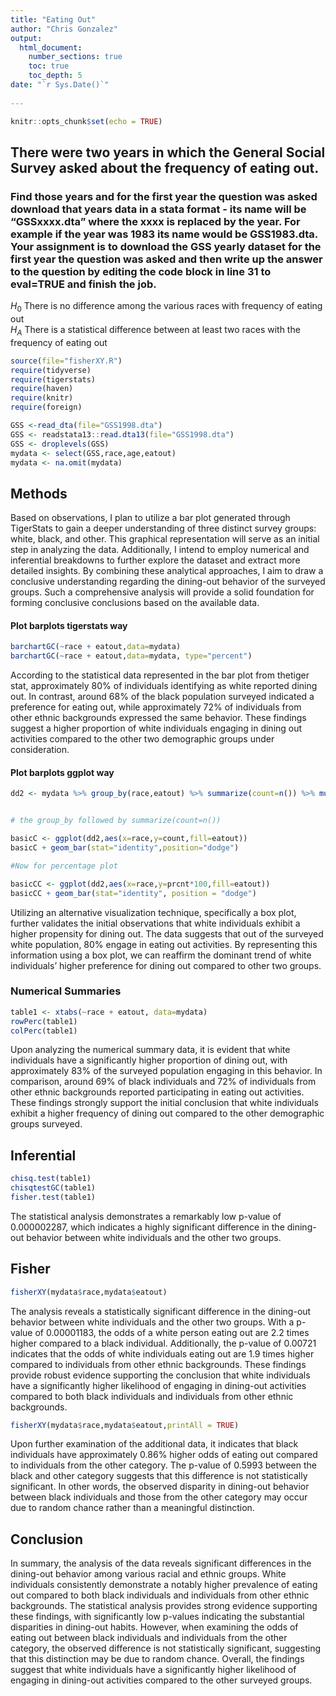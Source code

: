 ```yaml
---
title: "Eating Out"
author: "Chris Gonzalez"
output: 
  html_document:
    number_sections: true
    toc: true
    toc_depth: 5
date: "`r Sys.Date()`"    
    
---
```


```r
knitr::opts_chunk$set(echo = TRUE)
```

## There were two years in which the General Social Survey asked about the frequency of eating out.
### Find those years and for the first year the question was asked download that years data in a stata format - its name will be "GSSxxxx.dta" where the xxxx is replaced by the year.  For example if the year was 1983 its name would be GSS1983.dta. Your assignment is to download the GSS yearly dataset for the first year the question was asked and then  write up the answer to the question by editing the  code block in line 31 to eval=TRUE and finish the job. 

$H_0$ There is no difference among the various races with frequency of eating out  
$H_A$ There is a statistical difference between at least two races with the frequency of eating out  


```r
source(file="fisherXY.R")
require(tidyverse)
require(tigerstats)
require(haven)
require(knitr)
require(foreign)
```
```r
GSS <-read_dta(file="GSS1998.dta")
GSS <- readstata13::read.dta13(file="GSS1998.dta")
GSS <- droplevels(GSS)
mydata <- select(GSS,race,age,eatout)
mydata <- na.omit(mydata)
```


## Methods
Based on observations, I plan to utilize a bar plot generated through TigerStats to gain a deeper understanding of three distinct survey groups: white, black, and other. This graphical representation will serve as an initial step in analyzing the data. Additionally, I intend to employ numerical and inferential breakdowns to further explore the dataset and extract more detailed insights. By combining these analytical approaches, I aim to draw a conclusive understanding regarding the dining-out behavior of the surveyed groups. Such a comprehensive analysis will provide a solid foundation for forming conclusive conclusions based on the available data.




#### Plot barplots tigerstats way
```r
barchartGC(~race + eatout,data=mydata)
barchartGC(~race + eatout,data=mydata, type="percent")

```

According to the statistical data represented in the bar plot from thetiger stat, approximately 80% of individuals identifying as white reported dining out. In contrast, around 68% of the black population surveyed indicated a preference for eating out, while approximately 72% of individuals from other ethnic backgrounds expressed the same behavior. These findings suggest a higher proportion of white individuals engaging in dining out activities compared to the other two demographic groups under consideration.




#### Plot barplots ggplot way

```r
dd2 <- mydata %>% group_by(race,eatout) %>% summarize(count=n()) %>% mutate(prcnt=count/sum(count))


# the group_by followed by summarize(count=n())

basicC <- ggplot(dd2,aes(x=race,y=count,fill=eatout))
basicC + geom_bar(stat="identity",position="dodge")

#Now for percentage plot

basicCC <- ggplot(dd2,aes(x=race,y=prcnt*100,fill=eatout)) 
basicCC + geom_bar(stat="identity", position = "dodge")
```

Utilizing an alternative visualization technique, specifically a box plot, further validates the initial observations that white individuals exhibit a higher propensity for dining out. The data suggests that out of the surveyed white population, 80% engage in eating out activities. By representing this information using a box plot, we can reaffirm the dominant trend of white individuals' higher preference for dining out compared to other two groups.


### Numerical Summaries   

```r
table1 <- xtabs(~race + eatout, data=mydata)
rowPerc(table1)
colPerc(table1)
```

Upon analyzing the numerical summary data, it is evident that white individuals have a significantly higher proportion of dining out, with approximately 83% of the surveyed population engaging in this behavior. In comparison, around 69% of black individuals and 72% of individuals from other ethnic backgrounds reported participating in eating out activities. These findings strongly support the initial conclusion that white individuals exhibit a higher frequency of dining out compared to the other demographic groups surveyed.


## Inferential  
```r
chisq.test(table1)
chisqtestGC(table1)
fisher.test(table1)
```
The statistical analysis demonstrates a remarkably low p-value of 0.000002287, which indicates a highly significant difference in the dining-out behavior between white individuals and the other two groups.

## Fisher

```r
fisherXY(mydata$race,mydata$eatout)
```
The analysis reveals a statistically significant difference in the dining-out behavior between white individuals and the other two groups. With a p-value of 0.00001183, the odds of a white person eating out are 2.2 times higher compared to a black individual. Additionally, the p-value of 0.00721 indicates that the odds of white individuals eating out are 1.9 times higher compared to individuals from other ethnic backgrounds. These findings provide robust evidence supporting the conclusion that white individuals have a significantly higher likelihood of engaging in dining-out activities compared to both black individuals and individuals from other ethnic backgrounds.

```r
fisherXY(mydata$race,mydata$eatout,printAll = TRUE)
```
Upon further examination of the additional data, it indicates that black individuals have approximately 0.86% higher odds of eating out compared to individuals from the other category. The p-value of 0.5993 between the black and other category suggests that this difference is not statistically significant. In other words, the observed disparity in dining-out behavior between black individuals and those from the other category may occur due to random chance rather than a meaningful distinction.


## Conclusion 

In summary, the analysis of the data reveals significant differences in the dining-out behavior among various racial and ethnic groups. White individuals consistently demonstrate a notably higher prevalence of eating out compared to both black individuals and individuals from other ethnic backgrounds. The statistical analysis provides strong evidence supporting these findings, with significantly low p-values indicating the substantial disparities in dining-out habits. However, when examining the odds of eating out between black individuals and individuals from the other category, the observed difference is not statistically significant, suggesting that this distinction may be due to random chance. Overall, the findings suggest that white individuals have a significantly higher likelihood of engaging in dining-out activities compared to the other surveyed groups.
